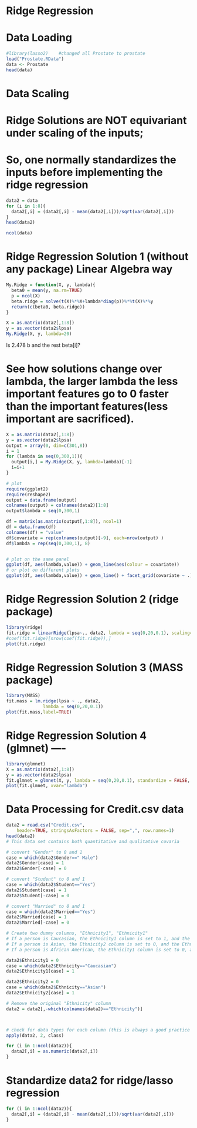 # Ridge Regression

# Data Loading
```r
#library(lasso2)    #changed all Prostate to prostate
load("Prostate.RData")
data <- Prostate
head(data)
```

# Data Scaling
# Ridge Solutions are NOT equivariant under scaling of the inputs; 
# So, one normally standardizes the inputs before implementing the ridge regression
```r
data2 = data
for (i in 1:8){
  data2[,i] = (data2[,i] - mean(data2[,i]))/sqrt(var(data2[,i]))
}
head(data2)
```
```r
ncol(data)
```

# Ridge Regression Solution 1 (without any package) Linear Algebra way
```r
My.Ridge = function(X, y, lambda){
  beta0 = mean(y, na.rm=TRUE)
  p = ncol(X)
  beta.ridge = solve(t(X)%*%X+lambda*diag(p))%*%t(X)%*%y
  return(c(beta0, beta.ridge))
}

X = as.matrix(data2[,1:8])
y = as.vector(data2$lpsa)
My.Ridge(X, y, lambda=20)
```
Is 2.478 b and the rest beta[i]?

# See how solutions change over lambda, the larger lambda the less important features go to 0 faster than the important features(less important are sacrificed).
```r
X = as.matrix(data2[,1:8])
y = as.vector(data2$lpsa)
output = array(0, dim=c(301,8))
i = 1
for (lambda in seq(0,300,1)){
  output[i,] = My.Ridge(X, y, lambda=lambda)[-1]
  i=i+1
}

# plot
require(ggplot2)
require(reshape2)
output = data.frame(output)
colnames(output) = colnames(data2)[1:8]
output$lambda = seq(0,300,1)

df = matrix(as.matrix(output[,1:8]), ncol=1)
df = data.frame(df)
colnames(df) = "value"
df$covariate = rep(colnames(output)[-9], each=nrow(output) )
df$lambda = rep(seq(0,300,1), 8)


# plot on the same panel
ggplot(df, aes(lambda,value)) + geom_line(aes(colour = covariate))
# or plot on different plots
ggplot(df, aes(lambda,value)) + geom_line() + facet_grid(covariate ~ .)
```

# Ridge Regression Solution 2 (ridge package)
```r
library(ridge)
fit.ridge = linearRidge(lpsa~., data2, lambda = seq(0,20,0.1), scaling="none")
#coef(fit.ridge)[nrow(coef(fit.ridge)),]
plot(fit.ridge)
```

# Ridge Regression Solution 3 (MASS package)
```r
library(MASS)
fit.mass = lm.ridge(lpsa ~ ., data2,
              lambda = seq(0,20,0.1))
plot(fit.mass,label=TRUE)
```

# Ridge Regression Solution 4 (glmnet) ----
```r
library(glmnet)
X = as.matrix(data2[,1:8])
y = as.vector(data2$lpsa)
fit.glmnet = glmnet(X, y, lambda = seq(0,20,0.1), standardize = FALSE, alpha=0)
plot(fit.glmnet, xvar="lambda")
```

# Data Processing for Credit.csv data
```r
data2 = read.csv("Credit.csv", 
	header=TRUE, stringsAsFactors = FALSE, sep=",", row.names=1)
head(data2)
# This data set contains both quantitative and qualitative covaria

# convert "Gender" to 0 and 1
case = which(data2$Gender==" Male")
data2$Gender[case] = 1
data2$Gender[-case] = 0

# convert "Student" to 0 and 1
case = which(data2$Student=="Yes")
data2$Student[case] = 1
data2$Student[-case] = 0

# convert "Married" to 0 and 1
case = which(data2$Married=="Yes")
data2$Married[case] = 1
data2$Married[-case] = 0

# Create two dummy columns, "Ethnicity1", "Ethnicity1"
# If a person is Caucasian, the Ethnicity1 column is set to 1, and the Ethnicity2 column is set to 0
# If a person is Asian, the Ethnicity2 column is set to 0, and the Ethnicity1 column is set to 1
# If a person is African American, the Ethnicity1 column is set to 0, and the Ethnicity2 column is set to 0

data2$Ethnicity1 = 0
case = which(data2$Ethnicity=="Caucasian")
data2$Ethnicity1[case] = 1

data2$Ethnicity2 = 0
case = which(data2$Ethnicity=="Asian")
data2$Ethnicity2[case] = 1

# Remove the original "Ethnicity" column
data2 = data2[,-which(colnames(data2)=="Ethnicity")]



# check for data types for each column (this is always a good practice after some operations have been performed to columns)
apply(data2, 2, class)

for (i in 1:ncol(data2)){
  data2[,i] = as.numeric(data2[,i])
}
```

# Standardize data2 for ridge/lasso regression
```r
for (i in 1:ncol(data2)){
  data2[,i] = (data2[,i] - mean(data2[,i]))/sqrt(var(data2[,i]))
}
```






